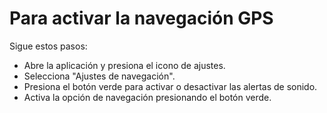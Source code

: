 # Para activar la navegación GPS
 Sigue estos pasos:

* Abre la aplicación y presiona el icono de ajustes.
* Selecciona "Ajustes de navegación".
* Presiona el botón verde para activar o desactivar las alertas de sonido.
* Activa la opción de navegación presionando el botón verde.

